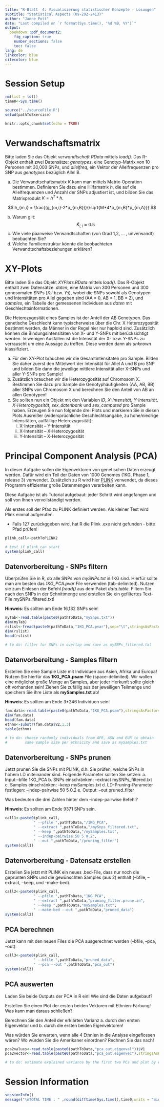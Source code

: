```yaml
---
title: "R-Blatt  4: Visualisierung statistischer Konzepte - Lösungen"
subtitle: "Statistical Aspects (09-202-2413)"
author: "Janne Pott"
date: "Last compiled on `r format(Sys.time(), '%d %B, %Y')`"
output: 
  bookdown::pdf_document2: 
    fig_caption: true
    number_sections: false
    toc: false
lang: de
linkcolor: blue
citecolor: blue
---
```


# Session Setup

```r
rm(list = ls())
time0<-Sys.time()

source("../sourceFile.R")
setwd(pathToExercise)

knitr::opts_chunk$set(echo = TRUE)
```

# Verwandschaftsmatrix

Bitte laden Sie das Objekt *verwandtschaft.RData* mittels *load()*. Das R-Objekt enthält zwei Datensätze: *genotypes*, eine Genotyp-Matrix von 10 Personen mit 30,000 SNPs, und *allelfreq*, ein Vektor der Allelfrequenzen pro SNP aus *genotypes* bezüglich Allel B. 

a) Die Verwandtschaftsmatrix *K* kann man mittels Matrix-Operation bestimmen. Definieren Sie dazu eine Hilfsmatrix *h*, die auf die Allelfrequenzen und Anzahl der SNPs adjustiert ist, und bilden Sie das Matrixprodukt $K=h^T * h$. 

$$ h_{m,i} = \frac{(g_{m,i}-2*p_{m,B})}{\sqrt{M*4*p_{m,B}*p_{m,A}}} $$

b) Warum gilt: $$ \hat K_{i,i} \approx 0.5$$
c) Wie viele paarweise Verwandtschaften (von Grad 1,2, … , unverwandt) beobachten Sie?
d) Welche Familienstruktur könnte die beobachteten Verwandtschaftsbeziehungen erklären?

# XY-Plots

Bitte laden Sie das Objekt *XYPlots.RData* mittels *load()*. Das R-Objekt enthält zwei Datensätze: *daten*, eine Matrix von 300 Personen und 300 gonosomalen SNPs (*X:i* bzw. *Y:i*), wobei die SNPs sowohl als Genotypen und Intensitäten pro Allel gegeben sind (AA = 0, AB = 1, BB = 2), und *samples*, ein Tabelle der gemessenen Individuen aus *daten* mit Geschlechtsinformationen.

Die Heterozygosität eines Samples ist der Anteil der AB Genotypen. Das genetische Geschlecht kann typischerweise über die Chr. X Heterozygosität bestimmt werden, da Männer in der Regel hier nur haploid sind. Zusätzlich können die Bindungsintensitäten von X- und Y-SNPs mit berücksichtigt werden. In wenigen Ausfällen ist die Intensität der X- bzw. Y-SNPs zu verrauscht um eine Aussage zu treffen. Diese werden dann als *unknown* klassifiziert.

a) Für den XY-Plot brauchen wir die Gesamtintensitäten pro Sample. Bilden Sie daher zuerst den Mittelwert der Intensität für Allel A und B pro SNP und bilden Sie dann die jeweilige mittlere Intensität aller X-SNPs und aller Y-SNPs pro Sample! 
b) Zusätzlich brauchen wir die Heterozygosität auf Chromosom X. Bestimmen Sie
dazu pro Sample die Genotyphäufigkeiten (AA, AB, BB) aller SNPs von Chromosom X und
berechnen Sie den Anteil von AB an allen Genotypen!
c) Sie sollten nun ein Objekt mit den Variablen *ID*, *X-Intensität*, *Y-Intensität,* *X-Heterozygosität*, *sex_datenbank* und *sex_computed* pro Sample haben. Erzeugen Sie nun folgende drei Plots und markieren Sie in diesen Plots Ausreißer (widersprüchliche Geschlechtsangabe, zu hohe/niedrige Intensitäten, auffällige Heterozygosität):
    i.	X-Intensität – Y-Intensität
    ii.	X-Intensität – X-Heterozygosität
    iii.	Y-Intensität – X-Heterozygosität

# Principal Component Analysis (PCA)

In dieser Aufgabe sollen die Eigenvektoren von genetischen Daten erzeugt werden. Dafür wird ein Teil der Daten von 1000 Genomes (1KG, Phase 1, release 3) verwendet. Zusätzlich zu R wird hier [PLINK](https://www.cog-genomics.org/plink/2.0/) verwendet, da dieses Programm effizienter große Datenmengen verarbeiten kann. 

Diese Aufgabe ist als Tutorial aufgebaut: jeder Schritt wird angefangen und soll von Ihnen vervollständigt werden. 

Als erstes soll der Pfad zu PLINK definiert werden. Als kleiner Test wird Plink einmal aufgerufen.

* Falls 127 zurückggeben wird, hat R die Plink .exe nicht gefunden - bitte Pfad prüfen!

```r
plink_call<-pathToPLINK2

# test if plink can start
system(plink_call)

```

## Datenvorbereitung - SNPs filtern
Überprüfen Sie in R, ob alle SNPs von *mySNPs.txt* in 1KG sind. Hierfür sollte man am besten das *1KG_PCA.pvar* File verwenden (tab-delimited). Nutzen sie zum Einlesen der Befehl *fread()* aus dem Paket *data.table*. Filtern Sie nach den SNPs in der Schnittmenge und erstellen Sie ein gefiltertes Text-File mySNPs_filtered.txt!

**Hinweis**: Es sollten am Ende 16,132 SNPs sein!

```r
myTab<-read.table(paste0(pathToData,"mySnps.txt"))
dim(myTab)
rslist<-fread(paste0(pathToData,"1KG_PCA.pvar"),sep="\t",stringsAsFactors=F)
dim(rslist)
head(rslist)

# to do: filter for SNPs in overlap and save as mySNPs_filtered.txt

```

## Datenvorbereitung - Samples filtern
Erstellen Sie eine Sample Liste mit Individuen aus Asien, Afrika und Europa! Nutzen Sie hierfür das **1KG_PCA.psam** File (space-delimited). Wir wollen eine möglichst große Menge an Samples, aber jeder Herkunft sollte gleich oft vorhanden sein! Ziehen Sie zufällig aus der jeweiligen Teilmenge und speichern Sie ihre Liste als **mySamples.txt** ab!

**Hinweis**: Es sollten am Ende 3*246 Individuen sein!

```r
fam.data<-read.table(paste0(pathToData,"1KG_PCA.psam"),stringsAsFactors=F,sep="\t")
dim(fam.data)
head(fam.data)
ethno<-substr(fam.data$V2,1,3)
table(ethno)

# to do: choose randomly individuals from AFR, ASN and EUR to obtain 
#        same sample size per ethnicity and save as mySamples.txt

```

## Datenvorbereitung - SNPs prunen
Jetzt prunen Sie die SNPs mit PLINK, d.h. Sie prüfen, welche SNPs in hohem LD miteinander sind. Folgende Parameter sollten Sie setzen:
a.	Input:--bfile 1KG_PCA
b.	SNPs einschränken: --extract mySNPs_filtered.txt
c.	Samples einschränken: --keep mySamples.txt
d.	LD-Pruning-Parameter festlegen: --indep-pairwise 50 5 0.2 
e.	Output: --out pruned_filter

Was bedeuten die drei Zahlen hinter dem --indep-pairwise Befehl?

**Hinweis**: Es sollten am Ende 9371 SNPs sein. 

```r
call1<-paste0(plink_call,
             " --pfile ",pathToData,"/1KG_PCA",
             " --extract ",pathToData,"/mySnps_filtered.txt",
             " --keep ",pathToData,"/mySamples.txt",
             " --indep-pairwise 50 5 0.2",
             " --out ",pathToData,"/pruning_filter")
system(call1)
```


## Datenvorbereitung - Datensatz erstellen
Erstellen Sie jetzt mit PLINK ein neues .bed-File, dass nur noch die geprunten SNPs und die gewünschten Samples (aus 2) enthält (--bfile, --extract, --keep, und --make-bed). 

```r
call2<-paste0(plink_call,
             " --pfile ",pathToData,"1KG_PCA",
             " --extract ",pathToData,"pruning_filter.prune.in",
             " --keep ",pathToData,"mySamples.txt",
             " --make-bed --out ",pathToData,"pruned_data")
system(call2)
```

## PCA berechnen
Jetzt kann mit den neuen Files die PCA ausgerechnet werden (--bfile, --pca, --out):

```r
call3<-paste0(plink_call,
             " --bfile ",pathToData,"pruned_data",
             " --pca --out ",pathToData,"pca_out")
system(call3)
```

## PCA auswerten
Laden Sie beide Outputs der PCA in R ein! Wie sind die Daten aufgebaut?

Erstellen Sie einen Plot der ersten beiden Vektoren mit Ethnien-Färbung! Was kann man daraus schließen?

Berechnen Sie den Anteil der erklärten Varianz
  a.	durch den ersten Eigenvektor und
  b.	durch die ersten beiden Eigenvektoren!

Was würden Sie erwarten, wenn alle 4 Ethnien in die Analyse eingeflossen wären? Wo würden Sie die Amerikaner einordnen? Rechnen Sie das nach!

```r
pca2values<-read.table(paste0(pathToData,"pca_out.eigenval"))$V1
pca2vector<-read.table(paste0(pathToData,"pca_out.eigenvec"),stringsAsFactors=F,sep="\t")

# to do: estimate explained variance by the first two PCs and plot by ethnicities

```

# Session Information

```r
sessionInfo()
message("\nTOTAL TIME : " ,round(difftime(Sys.time(),time0,units = "mins"),3)," minutes")

```

